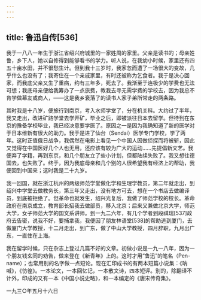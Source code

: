 ```yaml
---
---
---
```

title: 鲁迅自传[536]
---




我于一八八一年生于浙江省绍兴府城里的一家姓周的家里。父亲是读书的；母亲姓鲁，乡下人，她以自修得到能够看书的学力。听人说，在我幼小时候，家里还有四五十亩水田，并不很愁生计。但到我十三岁时，我家忽而遭了一场很大的变故，几乎什么也没有了；我寄住在一个亲戚家里，有时还被称为乞食者。我于是决心回家，而我底父亲又生了重病，约有三年多，死去了。我渐至于连极少的学费也无法可想；我底母亲便给我筹办了一点旅费，教我去寻无需学费的学校去，因为我总不肯学做幕友或商人，——这是我乡衰落了的读书人家子弟所常走的两条路。

其时我是十八岁，便旅行到南京，考入水师学堂了，分在机关科。大约过了半年，我又走出，改进矿路学堂去学开矿，毕业之后，即被派往日本去留学。但待到在东京的豫备学校毕业，我已经决意要学医了。原因之一是因为我确知道了新的医学对于日本维新有很大的助力。我于是进了仙台（Sendai）医学专门学校，学了两年。这时正值俄日战争，我偶然在电影上看见一个中国人因做侦探而将被斩，因此又觉得在中国医好几个人也无用，还应该有较为广大的运动……先提倡新文艺。我便弃了学籍，再到东京，和几个朋友立了些小计划，但都陆续失败了。我又想往德国去，也失败了。终于，因为我底母亲和几个别的人很希望我有经济上的帮助，我便回到中国来；这时我是二十九岁。

我一回国，就在浙江杭州的两级师范学堂做化学和生理学教员，第二年就走出，到绍兴中学堂去做教务长，第三年又走出，没有地方可去，想在一个书店去做编译员，到底被拒绝了。但革命也就发生，绍兴光复后，我做了师范学校的校长。革命政府在南京成立，教育部长招我去做部员，移入北京；后来又兼做北京大学，师范大学，女子师范大学的国文系讲师。到一九二六年，有几个学者到段祺瑞[537]政府去告密，说我不好，要捕拿我，我便因了朋友林语堂[538]的帮助逃到厦门，去做厦门大学教授，十二月走出，到广东，做了中山大学教授，四月辞职，九月出广东，一直住在上海。

我在留学时候，只在杂志上登过几篇不好的文章。初做小说是一九一八年，因为一个朋友钱玄同的劝告，做来登在《新青年》上的。这时才用“鲁迅”的笔名（Pen-name）；也常用别的名字做一点短论。现在汇印成书的有两本短篇小说集：《呐喊》，《彷徨》。一本论文，一本回忆记，一本散文诗，四本短评。别的，除翻译不计外，印成的又有一本《中国小说史略》，和一本编定的《唐宋传奇集》。

一九三○年五月十六日